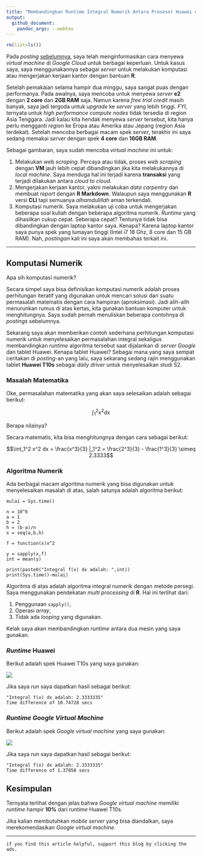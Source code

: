 ```yaml
---
title: "Membandingkan Runtime Integral Numerik Antara Prosesor Huawei dan Google Virtual Machine"
output: 
  github_document:
    pandoc_args: --webtex
---
```


```r
rm(list=ls())
```

Pada _posting_ [sebelumnya](https://ikanx101.com/blog/vm-cloud/), saya telah menginformasikan cara menyewa _virtual machine_ di _Google Cloud_ untuk berbagai keperluan. Untuk kasus saya, saya menggunakannya sebagai _server_ untuk melakukan komputasi atau mengerjakan kerjaan kantor dengan bantuan __R__.

Setelah pemakaian selama hampir dua minggu, saya sangat puas dengan performanya. Pada awalnya, saya mencoba untuk menyewa _server_ __e2__ dengan __2 core__ dan __2GB RAM__ saja. Namun karena _free trial credit_ masih banyak, saya jadi tergoda untuk _upgrade_ ke _server_ yang lebih tinggi. _FYI_, ternyata untuk _high performance compute nodes_ tidak tersedia di region Asia Tenggara. Jadi kalau kita hendak menyewa _server_ tersebut, kita hanya perlu mengganti _region_ ke Eropa atau Amerika atau Jepang (region Asia terdekat). Setelah mencoba berbagai macam spek _server_, terakhir ini saya sedang memakai _server_ dengan spek __4 core__ dan __16GB RAM__.

Sebagai gambaran, saya sudah mencoba _virtual machine_ ini untuk:

1. Melakukan _web scraping_. Percaya atau tidak, proses _web scraping_ dengan __VM__ jauh lebih cepat dibandingkan jika kita melakukannya di _local machine_. Saya menduga hal ini terjadi karena __transaksi__ yang terjadi dilakukan antara _cloud to cloud_.
1. Mengerjakan kerjaan kantor, yakni melakukan _data carpentry_ dan membuat _report_ dengan __R Markdown__. Walaupun saya menggunakan __R__ versi __CLI__ tapi semuanya _alhamdulillah_ aman terkendali.
1. Komputasi numerik. Saya melakukan uji coba untuk mengerjakan beberapa soal kuliah dengan beberapa algoritma numerik. _Runtime_ yang dihasilkan cukup cepat. Seberapa cepat? Tentunya tidak bisa dibandingkan dengan laptop kantor saya. Kenapa? Karena laptop kantor saya punya spek yang lumayan tinggi (Intel i7 18 Ghz, 8 core dan 15 GB RAM). Nah, _postingan_ kali ini saya akan membahas terkait ini.

---

## Komputasi Numerik

Apa sih komputasi numerik?

Secara simpel saya bisa definisikan komputasi numerik adalah proses perhitungan iteratif yang digunakan untuk mencari solusi dari suatu permasalah matematis dengan cara hampiran (aproksimasi). Jadi alih-alih menurunkan rumus di atas kertas, kita gunakan bantuan komputer untuk menghitungnya. Saya sudah pernah menuliskan beberapa contohnya di _postings_ sebelumnya.

Sekarang saya akan memberikan contoh sederhana perhitungan komputasi numerik untuk menyelesaikan permasalahan integral sekaligus membandingkan _runtime_ algoritma tersebut saat dijalankan di _server Google_ dan tablet Huawei. Kenapa tablet Huawei? Sebagai mana yang saya sempat ceritakan di _posting_-an yang lalu, saya sekarang sedang rajin menggunakan tablet __Huawei T10s__ sebagai _daily driver_ untuk menyelesaikan studi S2.

### Masalah Matematika

Oke, permasalahan matematika yang akan saya selesaikan adalah sebagai berikut:

$$\int_1^2 x^2 dx$$

Berapa nilainya?

Secara matematis, kita bisa menghitungnya dengan cara sebagai berikut:

$$\int_1^2 x^2 dx = \frac{x^3}{3} |_1^2 = \frac{2^3}{3} - \frac{1^3}{3} \simeq 2.3333$$

### Algoritma Numerik

Ada berbagai macam algoritma numerik yang bisa digunakan untuk menyelesaikan masalah di atas, salah satunya adalah algoritma berikut:

```
mulai = Sys.time()

n = 10^6
a = 1
b = 2
h = (b-a)/n
x = seq(a,b,h)

f = function(x)x^2

y = sapply(x,f)
int = mean(y)

print(paste0("Integral f(x) dx adalah: ",int))
print(Sys.time()-mulai)
```

Algoritma di atas adalah algoritma integral numerik dengan metode persegi. Saya menggunakan pendekatan _multi processing_ di __R__. Hal ini terlihat dari:

1. Penggunaan `sapply()`,
1. Operasi _array_,
1. Tidak ada _looping_ yang digunakan.

Kelak saya akan membandingkan _runtime_ antara dua mesin yang saya gunakan.

### _Runtime_ Huawei

Berikut adalah spek Huawei T10s yang saya gunakan:

![](https://raw.githubusercontent.com/ikanx101/ikanx101.github.io/master/_posts/matematika%20ITB/server/post3/huawei.jpg)

Jika saya _run_ saya dapatkan hasil sebagai berikut:

```
"Integral f(x) dx adalah: 2.3333335"
Time difference of 10.74728 secs
```

### _Runtime Google Virtual Machine_

Berikut adalah spek _Google virtual machine_ yang saya gunakan:

![](https://raw.githubusercontent.com/ikanx101/ikanx101.github.io/master/_posts/matematika%20ITB/server/post3/google.jpg)

Jika saya _run_ saya dapatkan hasil sebagai berikut:


```
"Integral f(x) dx adalah: 2.3333335"
Time difference of 1.37858 secs
```

## Kesimpulan

Ternyata terlihat dengan jelas bahwa _Google virtual machine_ memiliki _runtime_ hampir __10%__ dari _runtime_ Huawei T10s.

Jika kalian membutuhkan _mobile server_ yang bisa diandalkan, saya merekomendasikan _Google virtual machine_.

---

`if you find this article helpful, support this blog by clicking the ads.`
